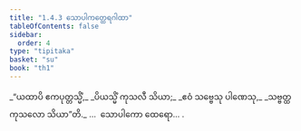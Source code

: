 ```yaml
---
title: "1.4.3 သောပါကတ္ထေရဂါထာ"
tableOfContents: false
sidebar:
  order: 4
type: "tipitaka"
basket: "su"
book: "th1"
---
```



<DynamicBreadcrumb />

<Division number="33" book="th1">

<Paragraph number="76" type="verses" book="th1">
_“ယထာပိ ဧကပုတ္တသ္မိံ,_  
_ပိယသ္မိံ ကုသလီ သိယာ;_  
_ဧဝံ သဗ္ဗေသု ပါဏေသု,_  
_သဗ္ဗတ္ထ ကုသလော သိယာ”တိ._  


</Paragraph>
</Division>

<Paragraph number="77" type="center" book="th1">
…  သောပါကော ထေရော… .
</Paragraph>